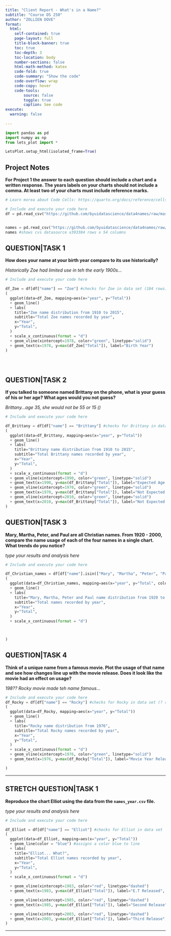 ```yaml
---
title: "Client Report - What's in a Name?"
subtitle: "Course DS 250"
author: "ZOLLIEN DOVE"
format:
  html:
    self-contained: true
    page-layout: full
    title-block-banner: true
    toc: true
    toc-depth: 3
    toc-location: body
    number-sections: false
    html-math-method: katex
    code-fold: true
    code-summary: "Show the code"
    code-overflow: wrap
    code-copy: hover
    code-tools:
        source: false
        toggle: true
        caption: See code
execute: 
  warning: false
    
---
```


```python
import pandas as pd
import numpy as np
from lets_plot import *

LetsPlot.setup_html(isolated_frame=True)
```


## Project Notes

__For Project 1 the answer to each question should include a chart **and** a written response. The years labels on your charts should not include a comma. At least **two** of your charts must include reference marks.__  

```python
# Learn morea about Code Cells: https://quarto.org/docs/reference/cells/cells-jupyter.html

# Include and execute your code here
df = pd.read_csv("https://github.com/byuidatascience/data4names/raw/master/data-raw/names_year/names_year.csv") #connects to data source (, index_col=0) added.


names = pd.read_csv("https://github.com/byuidatascience/data4names/raw/master/data-raw/names_year/names_year.csv") 
names #shows cvs datasource x393384 rows x 54 columns
```

## QUESTION|TASK 1

__How does your name at your birth year compare to its use historically?__

_Historically Zoe had limited use in teh the early 1900s..._


```python
# Include and execute your code here

df_Zoe = df[df["name"] == "Zoe"] #checks for Zoe in data set (104 rows)
(
  ggplot(data=df_Zoe, mapping=aes(x="year", y="Total")) 
  + geom_line() 
  + labs(
    title="Zoe name distribution from 1910 to 2015",
    subtitle="Total Zoe names recorded by year",
    x="Year",
    y="Total",
  )
  + scale_x_continuous(format = "d")
  + geom_vline(xintercept=1978, color="green", linetype="solid")
  + geom_text(x=1978, y=max(df_Zoe["Total"]), label="Birth Year")
)

 



```



## QUESTION|TASK 2

__If you talked to someone named Brittany on the phone, what is your guess of his or her age? What ages would you not guess?__

_Brittany...age 35, she would not be 55 or 15 ()_

```python
# Include and execute your code here

df_Brittany = df[df["name"] == "Brittany"] #checks for Brittany in data set (104 rows)
(
  ggplot(data=df_Brittany, mapping=aes(x="year", y="Total")) 
  + geom_line() 
  + labs(
    title="Brittany name distribution from 1910 to 2015",
    subtitle="Total Brittany names recorded by year",
    x="Year",
    y="Total",
  )
  + scale_x_continuous(format = "d")
  + geom_vline(xintercept=1990, color="green", linetype="solid")
  + geom_text(x=1990, y=max(df_Brittany["Total"]), label="Expected Age of Brittany...", size=5)
  + geom_vline(xintercept=1970, color="green", linetype="solid")
  + geom_text(x=1970, y=max(df_Brittany["Total"]), label="Not Expected Age of Brittany...", size=5)
  + geom_vline(xintercept=2010, color="green", linetype="solid")
  + geom_text(x=2010, y=max(df_Brittany["Total"]), label="Not Expected Age of Brittany...", size=5)
)
```


## QUESTION|TASK 3

__Mary, Martha, Peter, and Paul are all Christian names. From 1920 - 2000, compare the name usage of each of the four names in a single chart. What trends do you notice?__

_type your results and analysis here_

```python
# Include and execute your code here

df_Christian_names = df[df["name"].isin(["Mary", "Martha", "Peter", "Paul"])]
(
  ggplot(data=df_Christian_names, mapping=aes(x="year", y="Total", color="name")) 
  + geom_line() 
  + labs(
    title="Mary, Martha, Peter and Paul name distribution from 1920 to 2000",
    subtitle="Total names recorded by year",
    x="Year",
    y="Total",
  )
  + scale_x_continuous(format = "d")



)
```


## QUESTION|TASK 4

__Think of a unique name from a famous movie. Plot the usage of that name and see how changes line up with the movie release. Does it look like the movie had an effect on usage?__  

_198?? Rocky movie made teh name famous..._

```python
# Include and execute your code here
df_Rocky = df[df["name"] == "Rocky"] #checks for Rocky in data set (? rows)
(
  ggplot(data=df_Rocky, mapping=aes(x="year", y="Total")) 
  + geom_line() 
  + labs(
    title="Rocky name distribution from 1976",
    subtitle="Total Rocky names recorded by year",
    x="Year",
    y="Total",
  )
  + scale_x_continuous(format = "d")
  + geom_vline(xintercept=1976, color="green", linetype="solid")
  + geom_text(x=1976, y=max(df_Rocky["Total"]), label="Movie Year Release of Rocky...", size=5)

)

```

---

## STRETCH QUESTION|TASK 1

__Reproduce the chart Elliot using the data from the `names_year.csv` file.__ 

_type your results and analysis here_

```python

# Include and execute your code here

df_Elliot = df[df["name"] == "Elliot"] #checks for Elliot in data set 
(
  ggplot(data=df_Elliot, mapping=aes(x="year", y="Total")) 
  + geom_line(color = "blue") #assigns a color blue to line
  + labs(
    title="Elliot... What?",
    subtitle="Total Elliot names recorded by year",
    x="Year",
    y="Total",
  )
  + scale_x_continuous(format = "d")

  + geom_vline(xintercept=1983, color="red", linetype="dashed")
  + geom_text(x=1983, y=max(df_Elliot["Total"]), label="E.T Released", size=5)

  + geom_vline(xintercept=1985, color="red", linetype="dashed")
  + geom_text(x=1985, y=max(df_Elliot["Total"]), label="Second Release", size=5)

  + geom_vline(xintercept=2003, color="red", linetype="dashed")
  + geom_text(x=2003, y=max(df_Elliot["Total"]), label="Third Release", size=5)
)


```


---
 